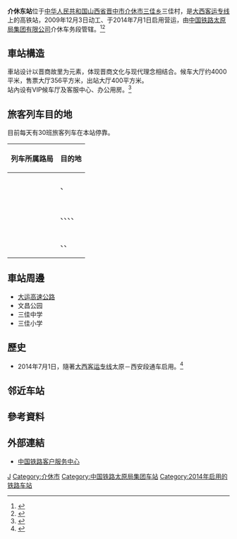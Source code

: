 {{Expand|time=2016-03-05T07:16:48+00:00}}
{{Infobox China railway station 
|车站名称 =介休东站
|图片 = 
|图片介绍 = 
|车站名称拼音 = Jiexiudong
|Engname=Jiexiu East Railway Station
|车站代码= 26481
|电报码 = JDV
|拼音码 = JXD
|车站位置 = [[山西省|山西省]][[晋中市|晋中市]][[介休市|介休市]][[三佳乡|三佳乡]]三佳村
|坐标 = {{coord|37|3|9.6|N|111|58|53.6|E|display=inline,title}}
|归属 =[[太原局集团|太原局集团]][[介休车务段|介休车务段]]
|线路 = [[大西客运专线|大西客运专线]]
|车站等级 = 
|月台数目 = 2
|股道数目 = 4
}}
'''介休东站'''位于[[中华人民共和国|中华人民共和国]][[山西省|山西省]][[晋中市|晋中市]][[介休市|介休市]][[三佳乡|三佳乡]]三佳村，是[[大西客运专线|大西客运专线]]上的高铁站，2009年12月3日动工、于2014年7月1日启用营运，由[[中国铁路太原局集团有限公司|中国铁路太原局集团有限公司]]介休车务段管辖。<ref>{{Cite web |url=http://news.xinhuanet.com/local/2014-06/11/c_1111092104.htm |title=大西高铁太原南至永济北开始不载客试运行 |accessdate=2016-03-05 |archive-date=2016-02-29 |archive-url=https://web.archive.org/web/20160229142358/http://news.xinhuanet.com/local/2014-06/11/c_1111092104.htm |dead-url=no }}</ref><ref>{{Cite web |url=http://sx.ce.cn/23/201408/11/t20140811_1720343.shtml |title=介休市全力以赴稳增长惠民生 |accessdate=2016-03-05 |archive-date=2016-05-06 |archive-url=https://web.archive.org/web/20160506144033/http://sx.ce.cn/23/201408/11/t20140811_1720343.shtml |dead-url=no }}</ref>

== 車站構造 ==
車站设计以晋商故里为元素，体现晋商文化与现代理念相结合。候车大厅约4000平米，售票大厅356平方米，出站大厅400平方米。<br>
站內设有VIP候车厅及客服中心、办公用房。<ref>{{Cite web |url=http://news.163.com/16/0223/12/BGGP80S500014Q4P.html |title=介休东站：积极打造“休贤驿站”服务平台 |accessdate=2016-03-05 |archive-date=2019-02-22 |archive-url=https://web.archive.org/web/20190222112056/http://news.163.com/16/0223/12/BGGP80S500014Q4P.html |dead-url=no }}</ref>

== 旅客列车目的地 ==
目前每天有30班旅客列车在本站停靠。
{| class="wikitable sortable" style="font-size: 90%"
!列车所属路局
!目的地
|-
|<center>{{sort|Beijing|[[北京局集团|北京局集团]]}}
|{{站|北京西}}、{{站|运城北}}
|-
|<center>{{sort|Shanghai|[[上海局集团|上海局集团]]}}
|{{站|太原南}}
|-
|<center>{{sort|Taiyuan|[[太原局集团|太原局集团]]}}
|{{站|北京西}}、{{站|太原南}}、{{站|西安北}}、{{站|永济北}}、{{站|运城北}}
|-
|<center>{{sort|Xi'an|[[西安局集团|西安局集团]]}}
|{{站|宝鸡南}}、{{站|太原南}}、{{站|西安北}}
|}

==車站周邊==
* [[大运高速公路|大运高速公路]]
* 文昌公园
* 三佳中学
* 三佳小学

==歷史==
* 2014年7月1日，隨著[[大西客运专线|大西客运专线]]太原－西安段通车启用。<ref>{{Cite web |url=http://www.sx.xinhuanet.com/newscenter/2014-06/20/c_1111240876.htm |title=大西高铁(太原南至西安北)7月1日正式运营 |accessdate=2016-03-05 |archive-date=2014-07-01 |archive-url=https://web.archive.org/web/20140701144821/http://www.sx.xinhuanet.com/newscenter/2014-06/20/c_1111240876.htm |dead-url=no }}</ref>

== 邻近车站 ==
{{Start rail box|[[File:China_Railways.svg|16px]] [[中国铁路|中国铁路]]}}
{{s-inop|[[平遥古城站|平遥古城站]]|{{站|大同南}}方向}}
{{s-line|[[大西客运专线|大西客运专线]]<br />← 18km 介休东站 21km →}}
{{s-inop|[[灵石东站|灵石东站]]|{{站|西安北}}方向}}
{{end box}}

==參考資料==
{{reflist}}
==外部連結==
* [http://www.12306.cn/mormhweb/ 中国铁路客户服务中心]{{Wayback|url=http://www.12306.cn/mormhweb/ |date=20180205163941 }}
{{大西客运专线}}
[[Category:晋中市铁路车站|J]]
[[Category:介休市|Category:介休市]]
[[Category:中国铁路太原局集团车站|Category:中国铁路太原局集团车站]]
[[Category:2014年启用的铁路车站|Category:2014年启用的铁路车站]]